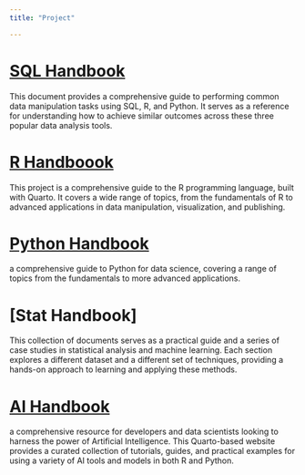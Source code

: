 ```yaml
---
title: "Project"

---
```



# [SQL Handbook](https://jcfly3000.github.io/into_sql/)

This document provides a comprehensive guide to performing common data manipulation tasks using SQL, R, and Python. It serves as a reference for understanding how to achieve similar outcomes across these three popular data analysis tools.


# [R Handboook](https://jcfly3000.github.io/Into-R/)

This project is a comprehensive guide to the R programming language, built with Quarto. It covers a wide range of topics, from the fundamentals of R to advanced applications in data manipulation, visualization, and publishing.

# [Python Handbook](https://jcfly3000.github.io/Into-Python/)

a comprehensive guide to Python for data science, covering a range of topics from the fundamentals to more advanced applications.

# [Stat Handbook]

This collection of documents serves as a practical guide and a series of case studies in statistical analysis and machine learning. Each section explores a different dataset and a different set of techniques, providing a hands-on approach to learning and applying these methods.



# [AI Handbook](https://jcfly3000.github.io/into_AI/)

a comprehensive resource for developers and data scientists looking to harness the power of Artificial Intelligence. This Quarto-based website provides a curated collection of tutorials, guides, and practical examples for using a variety of AI tools and models in both R and Python.


